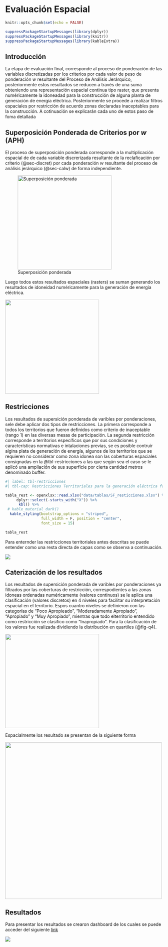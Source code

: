 # Evaluación Espacial

```r
knitr::opts_chunk$set(echo = FALSE)

suppressPackageStartupMessages(library(dplyr))
suppressPackageStartupMessages(library(knitr))
suppressPackageStartupMessages(library(kableExtra))

```

## Introducción

La etapa de evaluación final, corresponde al proceso de ponderación de las variables discretizadas por los criterios por cada valor de peso de ponderación $w$ resultante del Proceso de Análisis Jerárquico, posteriormente estos resultados se reducen a través de una suma obteniendo una representación espacial continua tipo raster, que presenta numéricamente la idoneadad para la construcción de alguna planta de generación de energía eléctrica. Posteriormente se procede a realizar filtros espaciales por restricción de acuerdo zonas declaradas inaceptables para la construcción. A cotinuación se explicarán cada uno de estos paso de foma detallada

## Superposición Ponderada de Criterios por $w$ (APH)

El proceso de superposición ponderada corresponde a la multiplicación espacial de de cada variable discrerizada resultante de la reclaficación por criterio (@sec-discret) por cada ponderación $w$ resultante del proceso de análisis jerárquico (@sec-calw) de forma independiente.

![Superposición ponderada](images/image-793702940.png){fig-align="center" width="300"}

Luego todos estos resultados espaciales (rasters) se suman generando los resultados de idoneidad numéricamente para la generación de energía eléctrica.

![](images/image-1079418637.png){fig-align="center" width="300"}

## Restricciones

Los resultados de supersición ponderada de varibles por ponderaciones, sele debe aplicar dos tipos de restricciones. La primera corresponde a todos los territorios que fueron definidos como criterio de inaceptable (rango 1) en las diversas mesas de participación. La segunda restricción corresponde a territorios específicos que por sus condiciones y características normativas e intalaciones previas, se es posible contruir algina plata de generación de energía, algunos de los territorios que se requieren no considerar como zona idonea son las coberturas espaciales consignadas en la @tbl-restricciones a las que según sea el caso se le aplicó una ampliación de sus superficie por cierta cantidad metros denominado buffer.

```r
#| label: tbl-restricciones
#| tbl-cap: Restricciones Territoriales para la generación eléctrica fotovoltáica

tabla_rest <- openxlsx::read.xlsx("data/tablas/SF_resticciones.xlsx") %>% 
     dplyr::select(-starts_with("X")) %>% 
      kbl() %>%
 # kable_material_dark()
  kable_styling(bootstrap_options = "striped", 
                full_width = F, position = "center",
                font_size = 15)

tabla_rest

```

Para enternder las restricciones territoriales antes descritas se puede entender como una resta directa de capas como se observa a continuación.

![](images/image-1193631342.png)

## Caterización de los resultados

Los resultados de supersición ponderada de varibles por ponderaciones ya filtrados por las coberturas de restricción, correspodientes a las zonas idoneas ordenadas numéricamente (valores continuos) se le aplica una clasificación (valores discretos) en 4 niveles para facilitar su interpretación espacial en el territorio. Espos cuantro niveles se definieron con las categorías de "Poco Apropieado", "Moderadamente Apropiado", "Apropiado" y "Muy Apropiado", mientras que todo elterritorio entendido como restricción se clasifico como "Inapropiado". Para la clasificación de los valores fue realizada dividiendo la distribución en quartiles (@fig-q4).

![](images/image-150187463.png){#fig-q4 fig-align="center" width="300"}

Espacialmente los resultado se presentan de la siguiente forma


![](images/image-741593790.png){fig-align="center" width="500"}


## Resultados

Para presentar los resultados se crearon dashboard de los cuales se puede acceder del siguiente [link](https://cit-uai.maps.arcgis.com/apps/dashboards/459dbe27a5d047d09fe5fb064459107a
)

![](images/image-1780391338.png)


